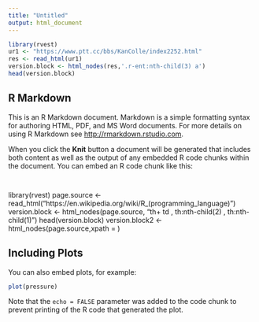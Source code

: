 ```yaml
---
title: "Untitled"
output: html_document
---
```


```r
library(rvest)
ur1 <- "https://www.ptt.cc/bbs/KanColle/index2252.html"
res <- read_html(ur1)
version.block <- html_nodes(res,'.r-ent:nth-child(3) a')
head(version.block)

```

## R Markdown

This is an R Markdown document. Markdown is a simple formatting syntax for authoring HTML, PDF, and MS Word documents. For more details on using R Markdown see <http://rmarkdown.rstudio.com>.

When you click the **Knit** button a document will be generated that includes both content as well as the output of any embedded R code chunks within the document. You can embed an R code chunk like this:

```


```
library(rvest)
page.source <- read_html("https://en.wikipedia.org/wiki/R_(programming_language)")
version.block <- html_nodes(page.source, "th+ td , th:nth-child(2) , th:nth-child(1)")
head(version.block)
version.block2 <- html_nodes(page.source,xpath = )

## Including Plots

You can also embed plots, for example:

```r
plot(pressure)
```

Note that the `echo = FALSE` parameter was added to the code chunk to prevent printing of the R code that generated the plot.
